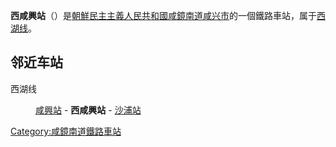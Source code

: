{{unreferenced|time=2015-02-14T16:45:30+00:00}}
{{朝鮮半島車站資訊
|公司色 = blue
|文字色 = 
|站名 = 西咸興站
|圖片 = 
|pxl = 
|圖片說明 =
|前一站 = [[咸興站|咸興]]
|前一站距離 = 1.1
|後一站距離 = 3.4
|後一站 = [[沙浦站_(咸镜南道)|沙浦]]
|所屬路線 = [[西湖线|西湖线]]
|距離 = 1.1
|起點站 = [[咸興站|咸興]]
|諺文 = 서함흥역
|朝鮮漢字 = 西咸興驛
|文觀部式 = Seohamheung-yeok
|馬-賴式 = Sŏhamhŭng-yŏk
|副站名 = 
|車站編號 = 
|停站路線數 = 
|所屬公司 = [[朝鮮民主主義人民共和國鐵道省|朝鮮民主主義人民共和國鐵道省]]
|所在地 =[[咸鏡南道|咸鏡南道]][[咸兴市|咸兴市]]
|車站構造 = 地面车站
|月台配置 = 
|啟用年月日 =
|廢站年月日 = 
|上下車人次 = 
|統計年度 = 
|轉車 = 
|備註 = 
|全寬備註 = 
}}

'''西咸興站'''（{{lang-ko|서함흥역}}）是[[朝鮮民主主義人民共和國|朝鮮民主主義人民共和國]][[咸鏡南道|咸鏡南道]][[咸兴市|咸兴市]]的一個鐵路車站，属于[[西湖线|西湖线]]。

==邻近车站==
西湖线
:[[咸興站|咸興站]] - '''西咸興站''' - [[沙浦站_(咸镜南道)|沙浦站]]

{{朝鲜铁路小作品}}

{{西湖线}}
{{新兴线}}

[[Category:咸鏡南道鐵路車站|Category:咸鏡南道鐵路車站]]